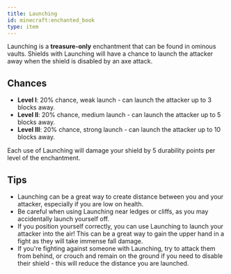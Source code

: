 ```yaml
---
title: Launching
id: minecraft:enchanted_book
type: item
---
```


Launching is a **treasure-only** enchantment that can be found in ominous vaults. Shields with Launching will have a chance to launch the attacker away when the shield is disabled by an axe attack.

## Chances

- **Level I**: 20% chance, weak launch - can launch the attacker up to 3 blocks away.
- **Level II**: 20% chance, medium launch - can launch the attacker up to 5 blocks away.
- **Level III**: 20% chance, strong launch - can launch the attacker up to 10 blocks away.

Each use of Launching will damage your shield by 5 durability points per level of the enchantment.

## Tips

- Launching can be a great way to create distance between you and your attacker, especially if you are low on health.
- Be careful when using Launching near ledges or cliffs, as you may accidentally launch yourself off.
- If you position yourself correctly, you can use Launching to launch your attacker into the air! This can be a great way to gain the upper hand in a fight as they will take immense fall damage.
- If you're fighting against someone with Launching, try to attack them from behind, or crouch and remain on the ground if you need to disable their shield - this will reduce the distance you are launched.
